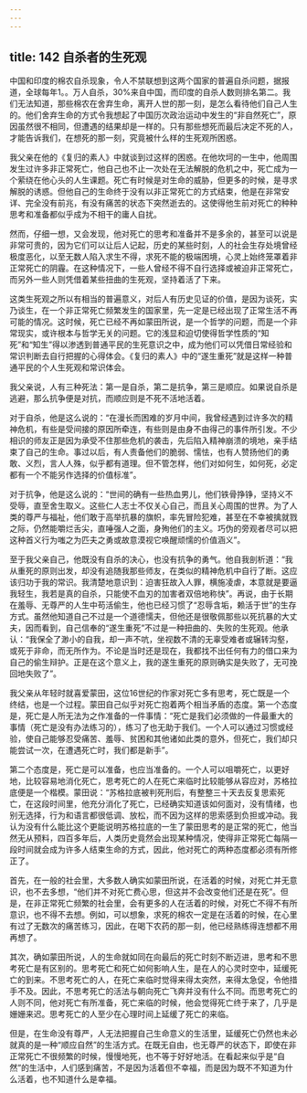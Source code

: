 ```yaml
---
---
---
```

title: 142 自杀者的生死观
---





中国和印度的棉农自杀现象，令人不禁联想到这两个国家的普遍自杀问题，据报道，全球每年1。。万人自杀，30%来自中国，而印度的自杀人数则排名第二。我们无法知道，那些棉农在舍弃生命，离开人世的那一刻，是怎么看待他们自己人生的。他们舍弃生命的方式令我想起了中国历次政治运动中发生的“非自然死亡”，原因虽然很不相同，但遭遇的结果却是一样的。只有那些想死而最后决定不死的人，才能告诉我们，在想死的那一刻，究竟被什么样的生死观所困惑。

我父亲在他的《复归的素人》中就谈到过这样的困惑。在他坎坷的一生中，他周围发生过许多非正常死亡，他自己也不止一次处在无法解脱的危机之中，死亡成为一个萦绕在他心头的人生课题。死亡有时候是对生命的威胁，但更多的时候，是寻求解脱的诱惑。但他自己的生命终于没有以非正常死亡的方式结束，他是在非常安详、完全没有前兆，有没有痛苦的状态下突然逝去的。这使得他生前对死亡的种种思考和准备都似乎成为不相干的庸人自扰。

然而，仔细一想，又会发现，他对死亡的思考和准备并不是多余的，甚至可以说是非常可贵的，因为它们可以让后人记起，历史的某些时刻，人的社会生存处境曾经极度恶化，以至无数人陷入求生不得，求死不能的极端困境，心灵上始终笼罩着非正常死亡的阴霾。在这种情况下，一些人曾经不得不自行选择或被迫非正常死亡，而另外一些人则凭借着某些扭曲的生死观，坚持着活了下来。

这类生死观之所以有相当的普遍意义，对后人有历史见证的价值，是因为谈死，实乃谈生，在一个非正常死亡频繁发生的国家里，先一定是已经出现了正常生活不再可能的情况。这时候，死亡已经不再如蒙田所说，是一个哲学的问题，而是一个非常现实，或许根本与哲学无关的问题。它的浅显和迫切使得哲学性质的“知死”和“知生”得以渗透到普通平民的生死意识之中，成为他们可以凭借日常经验和常识判断去自行把握的心得体会。《复归的素人》中的“遂生重死”就是这样一种普通平民的个人生死观和常识体会。

我父亲说，人有三种死法：第一是自杀，第二是抗争，第三是顺应。如果说自杀是逃避，那么抗争便是对抗，而顺应则是不死不活地活着。

对于自杀，他是这么说的：“在漫长而困难的岁月中间，我曾经遇到过许多次的精神危机，有些是受间接的原因所牵连，有些则是由身不由得己的事件所引发。不少相识的师友正是因为承受不住那些危机的袭击，先后陷入精神崩溃的境地，亲手结束了自己的生命。事过以后，有人责备他们的脆弱、懦怯，也有人赞扬他们的勇敢、义烈，言人人殊，似乎都有道理。但不管怎样，他们对如何生，如何死，必定都有一个不能另作选择的价值标准”。

对于抗争，他是这么说的：“世间的确有一些热血男儿，他们铁骨挣铮，坚持义不受辱，直至舍生取义。这些仁人志士不仅关心自己，而且关心周围的世界。为了人类的尊严与福祉，他们敢于高举抗暴的旗帜，率先冒险犯难，甚至在不幸被擒就戮之际，仍然能嚼烂舌尖，直唾强人之面，身殉他们的主义。巧伪的旁观者尽可以把这种首义行为嗤之为匹夫之勇或故意漠视它唤醒顽懦的价值涵义”。

至于我父亲自己，他既没有自杀的决心，也没有抗争的勇气。他自我剖析道：“我从重死的原则出发，却没有追随我那些师友，在类似的精神危机中自行了断。这应该归功于我的常识。我清楚地意识到：迫害狂故入人罪，横施凌虐，本意就是要逼我轻生，我若是真的自杀，只能使不血刃的加害者双倍地称快”。再说，由于长期在羞辱、无尊严的人生中苟活偷生，他也已经习惯了“忍辱含垢，赖活于世”的生存方式。虽然他知道自己不过是一个道德懦夫，但他还是很敬佩那些以死抗暴的大丈夫，因而看到，自己信奉的“遂生重死”不过是一种扭曲的、失败的生死观。他承认：“我保全了渺小的自我，却一声不吭，坐视数不清的无辜受难者或辗转沟壑，或死于非命，而无所作为。不论是当时还是现在，我都找不出任何有力的借口来为自己的偷生辩护。正是在这个意义上，我的遂生重死的原则确实是失败了，无可挽回地失败了”。

我父亲从年轻时就喜爱蒙田，这位16世纪的作家对死亡多有思考，死亡既是一个终结，也是一个过程。蒙田自己似乎对死亡抱着两个相当矛盾的态度。第一个态度是，死亡是人所无法为之作准备的一件事情：“死亡是我们必须做的一件最重大的事情（死亡是没有办法练习的），练习了也无助于我们。一个人可以通过习惯或经验，使自己能够忍受痛苦、羞辱、贫困和其他诸如此类的意外，但死亡，我们却只能尝试一次，在遭遇死亡时，我们都是新手”。

第二个态度是，死亡是可以准备，也应当准备的。一个人可以咀嚼死亡，以更好地，比较容易地消化死亡，思考死亡的人在死亡来临时比较能够从容应对，苏格拉底便是一个楷模。蒙田说：“苏格拉底被判死刑后，有整整三十天去反复思索死亡，在这段时间里，他充分消化了死亡，已经确实知道该如何面对，没有情绪，也别无选择，行为和语言都很低调、放松，而不因为这样的思索感到负担或冲动。我认为没有什么能比这个更能说明苏格拉底的一生了蒙田思考的是正常的死亡，他当然无从预料，四百多年后，人类历史竟然会出现某种情况，使得非正常死亡每隔一段时间就会成为许多人结束生命的方式，因此，他对死亡的两种态度都必须有所修正了。

首先，在一般的社会里，大多数人确实如蒙田所说，在活着的时候，对死亡并无意识，也不去多想，“他们并不对死亡费心思，但这并不会改变他们还是在死”。但是，在非正常死亡频繁的社会里，会有更多的人在活着的时候，对死亡不得不有所意识，也不得不去想。例如，可以想象，求死的棉农一定是在活着的时候，在心里有过了无数次的痛苦练习，因此，在喝下农药的那一刻，他已经熟练得连想都不用再想了。

其次，确如蒙田所说，人的生命就如同在向最后的死亡时刻不断迈进，思考和不思考死亡是有区别的。思考死亡和死亡如何影响人生，是在人的心灵时空中，延缓死亡的到来。不思考死亡的人，在死亡来临时觉得来得太突然，来得太急促，令他措手不及。因此，不思考死亡的活法与朝向死亡飞奔并没有什么不同。而思考死亡的人则不同，他对死亡有所准备，死亡来临的时候，他会觉得死亡终于来了，几乎是姗姗来迟。思考死亡的人至少在心理时间上延缓了死亡的来临。

但是，在生命没有尊严，人无法把握自己生命意义的生活里，延缓死亡仍然也未必就真的是一种“顺应自然”的生活方式。在既无自由，也无尊严的状态下，即使在非正常死亡不很频繁的时候，慢慢地死，也不等于好好地活。在看起来似乎是“自然”的生活中，人们感到痛苦，不是因为活着但不幸福，而是因为既不不知道为什么活着，也不知道什么是幸福。